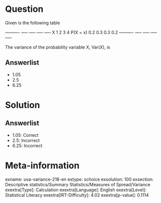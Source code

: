 Question
========

Given is the following table

  ---------- ----- ----- ----- ----- X 1 2 3 4 P(X = x) 0.2 0.3 0.3 0.2 ---------- ----- ----- ----- -----

The variance of the probability variable X, Var(X), is

Answerlist
----------

* 1.05
* 2.5
* 6.25

Solution
========

Answerlist
----------

* 1.05: Correct
* 2.5: Incorrect
* 6.25: Incorrect

Meta-information
================
exname: uva-variance-218-en
extype: schoice
exsolution: 100
exsection: Descriptive statistics/Summary Statistics/Measures of Spread/Variance
exextra[Type]: Calculation
exextra[Language]: English
exextra[Level]: Statistical Literacy
exextra[IRT-Difficulty]: 4.02
exextra[p-value]: 0.1114
